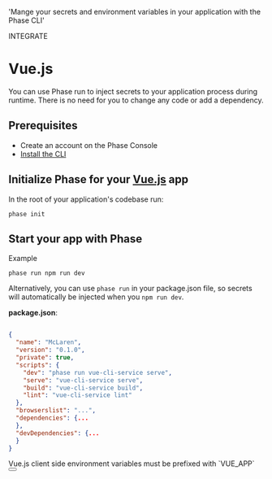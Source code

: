 
  'Mange your secrets and environment variables in your application with the Phase CLI'

<Tag variant="small">INTEGRATE</Tag>

# Vue.js

You can use Phase run to inject secrets to your application process during runtime. There is no need for you to change any code or add a dependency.

## Prerequisites

- Create an account on the Phase Console
- [Install the CLI](/cli)

## Initialize Phase for your [Vue.js](https://cli.vuejs.org) app

In the root of your application's codebase run:

```fish
phase init
```

## Start your app with Phase

Example

```fish
phase run npm run dev
```

Alternatively, you can use `phase run` in your package.json file, so secrets will automatically be injected when you `npm run dev`.

**package.json**:

```json

{
  "name": "McLaren",
  "version": "0.1.0",
  "private": true,
  "scripts": {
    "dev": "phase run vue-cli-service serve",
    "serve": "vue-cli-service serve",
    "build": "vue-cli-service build",
    "lint": "vue-cli-service lint"
  },
  "browserslist": "...",
  "dependencies": {...
  },
  "devDependencies": {...
  }
}
```

<Note>
  Vue.js client side environment variables must be prefixed with `VUE_APP`
</Note>

<div className="not-prose">
  <Button
    href="https://cli.vuejs.org/guide/mode-and-env.html#environment-variables"
    variant="text"
    arrow="right"
    children="Vue Docs"
  />
</div>
